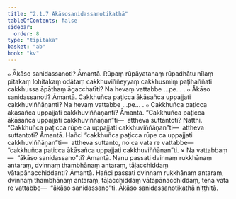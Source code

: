 ```yaml
---
title: "2.1.7 Ākāsosanidassanotikathā"
tableOfContents: false
sidebar:
  order: 8
type: "tipitaka"
basket: "ab"
book: "kv"
---
```



<DynamicBreadcrumb />

<Division number="463" book="kv">

<Paragraph number="1587" book="kv">
๐ Ākāso sanidassanoti? Āmantā. Rūpaṃ rūpāyatanaṃ rūpadhātu nīlaṃ pītakaṃ lohitakaṃ odātaṃ cakkhuviññeyyaṃ cakkhusmiṃ paṭihaññati cakkhussa āpāthaṃ āgacchatīti? Na hevaṃ vattabbe …pe… .
</Paragraph>

<Paragraph number="1588" book="kv">
๐ Ākāso sanidassanoti? Āmantā. Cakkhuñca paṭicca ākāsañca uppajjati cakkhuviññāṇanti? Na hevaṃ vattabbe …pe… .
</Paragraph>

<Paragraph number="1589" book="kv">
๐ Cakkhuñca paṭicca ākāsañca uppajjati cakkhuviññāṇanti? Āmantā. “Cakkhuñca paṭicca ākāsañca uppajjati cakkhuviññāṇan”ti—  attheva suttantoti? Natthi. “Cakkhuñca paṭicca rūpe ca uppajjati cakkhuviññāṇan”ti—  attheva suttantoti? Āmantā. Hañci “cakkhuñca paṭicca rūpe ca uppajjati cakkhuviññāṇan”ti—  attheva suttanto, no ca vata re vattabbe—  “cakkhuñca paṭicca ākāsañca uppajjati cakkhuviññāṇan”ti.
</Paragraph>

</Division>
<Division number="464" book="kv">

<Paragraph number="1590" book="kv">
× Na vattabbaṃ—  “ākāso sanidassano”ti? Āmantā. Nanu passati dvinnaṃ rukkhānaṃ antaraṃ, dvinnaṃ thambhānaṃ antaraṃ, tāḷacchiddaṃ vātapānacchiddanti? Āmantā. Hañci passati dvinnaṃ rukkhānaṃ antaraṃ, dvinnaṃ thambhānaṃ antaraṃ, tāḷacchiddaṃ vātapānacchiddaṃ, tena vata re vattabbe—  “ākāso sanidassano”ti.

</Paragraph>
</Division>

<Paragraph number="1591" type="center" book="kv">
Ākāso sanidassanotikathā niṭṭhitā.
</Paragraph>